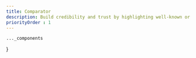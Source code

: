 ```yaml
---
title: Comparator
description: Build credibility and trust by highlighting well-known or reputable brands that are connected to your business.
priorityOrder : 1
---
```



    ..._components
}

<BlockPreview
    title="CTA 1"
    src="/blocks-preview/comparator/pricing"
    code={ctaCode}
    client:visible
/>

<BlockPreview
    title="Mail"
    src="/blocks-preview/cta/mail"
    code={mailCode}
    client:visible
/>

<BlockPreview
    title="Card"
    src="/blocks-preview/cta/card"
    code={cardCode}
    client:visible
/>